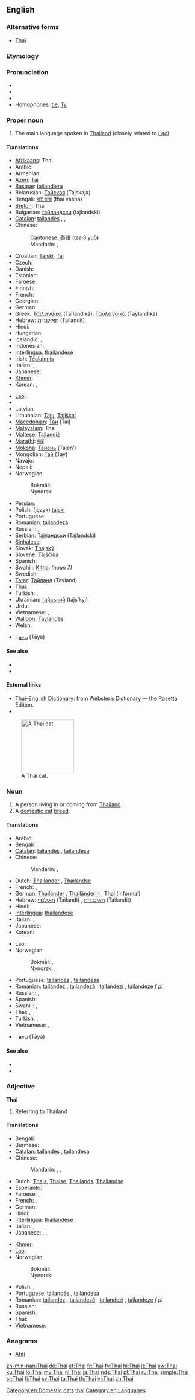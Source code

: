 {{interwiktionary|code=th}}
{{also|thai|thaï|Thaï}}
==English==
{{wikipedia}}

===Alternative forms===
* {{sense|cat}} [[Thaï]]

===Etymology===
{{etyl|th}} {{term|ไทย|lang=th|tr=thai}}

===Pronunciation===
* {{IPA|/taɪ/}}
* {{audio|en-us-Thai.ogg|Audio (US)}}
* {{rhymes|aɪ}}
* Homophones: [[tie]], [[Ty]]

===Proper noun===
{{en-proper noun}}

# The main language spoken in [[Thailand]] (closely related to [[Lao]]).

====Translations====
{{trans-top|language}}
* [[Afrikaans]]: Thai
* Arabic: {{t-|ar|تايلاندي|tr=tailándi}}
* Armenian: {{t-|hy|թաի|tr=t’ai}}
* [[Azeri]]: [[Тај]]
* [[Basque]]: [[tailandiera]]
* Belarusian: [[Тайская]] (Tájskaja) {{f}}
* Bengali: [[থাই ভাষা]] (thai vasha)
* [[Breton]]: Thai
* Bulgarian: [[тайландски]] (tajlandski)
* [[Catalan]]: [[tailandès]] {{m}}, {{t|ca|thai|m}}, {{t|ca|tai|m}}
* Chinese:
*: Cantonese: [[泰語]] (taai3 yu5)
*: Mandarin: {{t|cmn|泰語|sc=Hani}},  {{t|cmn|泰语|tr=Tài-yǔ|sc=Hani}}
* Croatian: [[Tajski]], [[Tai]]
* Czech: {{t-|cs|thajština|f}}
* Danish: {{t|da|Thailandsk}}
* Estonian: {{t-|et|Tai}}
* Faroese: {{t-|fo|tai|xs=Faroese}}
* Finnish: {{t+|fi|thai}}
* French: {{t+|fr|thaï|m}}
* Georgian: {{t-|ka|ტაიური|tr=taiuri|sc=Geor|xs=Georgian}}
* German: {{t+|de|Thailändisch|n}}
* Greek: [[Ταϊλανδικά]] (Taïlandiká), [[Ταϋλανδικά]] (Taÿlandiká) {{n|p}}
* Hebrew: [[תאילנדית]] (Tailandít) {{f}}
* Hindi: {{t+|hi|थाई|tr=thā'ī|xs=Hindi}}
* Hungarian: {{t-|hu|Thai}}
* Icelandic: {{t|is|Tai-má}}, {{t|is|Tælenska}}
* Indonesian: {{t-|id|Thai|xs=Indonesian}}
* [[Interlingua]]: [[thailandese]]
* Irish: [[Téalainnis]]
* Italian: {{t+|it|tailandese|m}}, {{t|it|thailandese|m}}
* Japanese: {{t+|ja|タイ語|tr=Tai-go}}
* [[Khmer]]: {{t|km|ភាសាថៃ|tr=pʰiesaa tai|sc=Khmr}}
* Korean: {{t|ko|타일랜드어|tr=Tailaendeu-eo|sc=Hang}},  {{t|ko|타이어|tr=Tai-eo|sc=Hang}}
{{trans-mid}}
* [[Lao]]: {{t|lo|ພາສາໄທ|tr=phaa-saa thai|sc=Laoo}}
* {{trreq|la}}
* Latvian: {{t-|lv|Tai|xs=Latvian}}
* Lithuanian: [[Tajų]], [[Tajiškai]]
* [[Macedonian]]: [[Таи]] (Tai)
* [[Malayalam]]: Thai
* Maltese: [[Tajlandiż]]
* [[Marathi]]: [[थाई]]
* [[Moksha]]: [[Тайень]] (Tajen’)
* Mongolian: [[Тай]] (Tay)
* Navajo: {{tø|nv|Tʼáí bizaad}}
* Nepali: {{t-|ne|थाई|sc=Deva|xs=Nepali}}
* Norwegian:
*: Bokmål: {{t|nb|thai|m}}
*: Nynorsk: {{t|nn|thai|m}}
* Persian: {{t|fa|تایلندی|tr=tailandi|xs=Persian}}
* Polish: (język) [[tajski]]
* Portuguese: {{t+|pt|tailandês|m}}
* Romanian: [[tailandeză]] {{f}}
* Russian: {{t|ru|тайский язык|m|tr=tájskij jazýk}}, {{t+|ru|тайский|m|tr=tájskij}}
* Serbian: [[Тајландски]] ([[Tajlandski]])
* [[Sinhalese]]: {{t|si|තායි|sc=Sinh|xs=Sinhalese}}
* Slovak: [[Thajský]]
* Slovene: [[Tajščina]]
* Spanish: {{t+|es|tailandés|m}}
* Swahili: [[Kithai]] ''(noun 7)''
* Swedish: {{t+|sv|thailändska}}
* [[Tatar]]: [[Тайланд]] (Tayland)
* Thai: {{t+|th|ภาษาไทย|tr=paasăa tai}}
* Turkish: {{t+|tr|Tayca}}, {{t-|tr|Taylandca}}
* Ukrainian: [[тайський]] (tájs’kyj)
* Urdu: {{t|ur|تهائی|tr=thā'ī|xs=Urdu}}
* Vietnamese: {{t|vi|tiếng Thái Lan|xs=Vietnamese}},  {{t+|vi|tiếng Thái|xs=Vietnamese}}
* [[Walloon]]: [[Taylandès]]
* Welsh: {{t-|cy|Tai|xs=Welsh}}
{{trans-bottom}}
{{checktrans-top}}
* {{ttbc|ta}}: [[தாய]] (Tāya)
{{trans-bottom}}

====See also====
* {{langcat}}
* {{langlist}}

====External links====
* [http://www.websters-online-dictionary.org/definition/Thai-english/ Thai–English Dictionary]: from [http://www.websters-online-dictionary.org/ Webster’s Dictionary] — the Rosetta Edition.
* {{ISO 639|link=Ethnologue|1code=th|code=tha}}
[[File:Niobe050905-Siamese Cat.jpeg|thumb|right|140px|A Thai cat.]]

===Noun===
{{en-noun|pl=Thai|pl2=Thais}}

# A person living in or coming from [[Thailand]].
# A [[domestic cat]] [[breed]].

====Translations====
{{trans-top|person}}
* Arabic: {{t-|ar|تايلاندي|tr=tailándi}}
* Bengali: {{t|bn|থাই।|tr=thai|sc=Beng}}
* [[Catalan]]: [[tailandès]] {{m}}, [[tailandesa]] {{f}}
* Chinese:
*: Mandarin: {{t|cmn|泰國人|sc=Hani}},  {{t|cmn|泰国人|tr=Tàiguó-rén|sc=Hani}}
* Dutch: [[Thailander]] {{m}}, [[Thailandse]] {{f}}
* French: {{t+|fr|Thaïlandais|m}}, {{t+|fr|Thaïlandaise|f}}
* German: [[Thailänder]] {{m}}, [[Thailänderin]] {{f}}, Thai {{m|f}} (informal)
* Hebrew: [[תאילנדי]] (Tailandi) {{m}}, [[תאילנדית]] (Tailandit) {{f}}
* Hindi: {{t|hi|थाई|tr=thā'ī|sc=Deva}}
* [[Interlingua]]: [[thailandese]]
* Italian: {{t+|it|tailandese}}, {{t-|it|tailandesi|p}}
* Japanese: {{t-|ja|タイ人|tr=Tai-jin}}
* Korean: {{t|ko|타이 사람|tr=Tai saram|sc=Hang}}
{{trans-mid}}
* Lao: {{t|lo|ຄົນໄທ|tr=khon thai|sc=Laoo}}
* Norwegian:
*: Bokmål: {{t|nb|thailender|m}}, {{t|nb|thailending|m}}
*: Nynorsk: {{t|nn|thailendar|m}}, {{t|nn|thailending|m}}
* Portuguese: [[tailandês]] {{m}}, [[tailandesa]] {{f}}
* Romanian: [[tailandez]] {{m}}, [[tailandeză]] {{f}}, [[tailandezi]] {{p}}, [[tailandeze]] ''f pl''
* Russian: {{t|ru|таец|m|tr=tájec}}, {{t|ru|тайка|f|tr=tájka}}
* Spanish: {{t+|es|tailandés|m}}
* Swahili: {{t+|sw|Mthai|s}}, {{t+|sw|Wathai|p}}
* Thai: {{t-|th|คนไทย|tr=kon tai}},  {{t-|th|ชาวไทย|tr=chaao tai}}
* Turkish: {{t|tr|Tay}}, {{t|tr|Taylandlı}}
* Vietnamese: {{t|vi|người Thái|xs=Vietnamese}},  {{t|vi|người Thái Lan|xs=Vietnamese}}
{{trans-bottom}}

{{checktrans-top}}
* {{ttbc|ta}}: [[தாய]] (Tāya)
{{trans-bottom}}

====See also====
* {{pedia|Thai Cat}}
* {{commonslite|Category:Thaï_cats}}

===Adjective===
'''Thai'''

# Referring to Thailand

====Translations====
{{trans-top|Referring to Thailand}}
* Bengali: {{t|bn|থাই|tr=thai|sc=Beng}}
* Burmese: {{t|my|ထိုင်း|sc=Mymr|xs=Burmese}}
* [[Catalan]]: [[tailandès]] {{m}}, [[tailandesa]] {{f}}
* Chinese:
*: Mandarin: {{t|zh|泰國|alt=泰國的|sc=Hani}}, {{t|zh|泰国|tr=Tàiguó de|alt=泰国的|sc=Hani}}, {{t|zh|泰|tr=Tài-|sc=Hani}}
* Dutch: [[Thais]], [[Thaise]], [[Thailands]], [[Thailandse]]
* Esperanto: {{t|eo|tajlanda}}
* Faroese: {{t|fo|tailendskur}}, {{t|fo|teilendskur}}
* French: {{t+|fr|thaïlandais|m}}, {{t+|fr|thaïlandaise|f}}
* German: {{t+|de|thailändisch}}
* Hindi: {{t|hi|थाई|tr=thā'ī|sc=Deva}}
* [[Interlingua]]: [[thailandese]]
* Italian: {{t+|it|tailandese}}, {{t-|it|tailandesi|p}}
* Japanese: {{t|ja|タイ|tr=Tai-no|alt=タイの|sc=Jpan}}, {{t|ja|タイ|tr=Tai-|sc=Jpan}}, {{t|ja|泰|tr=たい, Tai-|sc=Jpan}}
{{trans-mid}}
* [[Khmer]]: {{t|km|ថៃ|tr=tai|sc=Khmr}}
* [[Lao]]: {{t|lo|ໄທ|tr=thai|sc=Laoo}}
* Norwegian:
*: Bokmål: {{t|nb|thailandsk}}
*: Nynorsk: {{t|nn|thailandsk}}
* Polish: {{t+|pl|tajlandzki|m}}, {{t-|pl|tajski|m}}
* Portuguese: [[tailandês]] {{m}}, [[tailandesa]] {{f}}
* Romanian: [[tailandez]] {{m}}, [[tailandeză]] {{f}}, [[tailandezi]] {{p}}, [[tailandeze]] ''f pl''
* Russian: {{t+|ru|тайский|m|tr=tájskij}}
* Spanish: {{t+|es|tailandés|m}}
* Thai: {{t|th|ไทย|tr=tai|sc=Thai}}
* Vietnamese: {{t-|vi|Thái|xs=Vietnamese}}
{{trans-bottom}}

===Anagrams===
* [[Ahti#English|Ahti]]

[[Category:en:Domestic cats]]
[[Category:English homophones|thai]]
[[Category:en:Languages]]

[[zh-min-nan:Thai]]
[[de:Thai]]
[[et:Thai]]
[[fr:Thai]]
[[fy:Thai]]
[[hi:Thai]]
[[it:Thai]]
[[sw:Thai]]
[[ku:Thai]]
[[lo:Thai]]
[[my:Thai]]
[[nl:Thai]]
[[ja:Thai]]
[[nds:Thai]]
[[pl:Thai]]
[[ru:Thai]]
[[simple:Thai]]
[[sr:Thai]]
[[fi:Thai]]
[[sv:Thai]]
[[ta:Thai]]
[[th:Thai]]
[[vi:Thai]]
[[zh:Thai]]